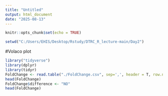 ```yaml
---
title: "Untitled"
output: html_document
date: "2025-08-13"
---
```


```r
knitr::opts_chunk$set(echo = TRUE)
```


```r
setwd("C:/Users/EHIS/Desktop/Rstudy/DTRC_R_lecture-main/Day2")
```
#Volaco plot
```r
library("tidyverse")
library(dplyr)
library(tidyr)
FoldChange <- read.table("./FoldChange.csv", sep=',', header = T, row.names =1)
head(FoldChange)
FoldChange$difference <- "NO"
head(FoldChange)
```

